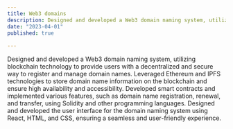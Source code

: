 ```yaml
---
title: Web3 domains
description: Designed and developed a Web3 domain naming system, utilizing blockchain technology to provide users with a decentralized and secure way to register and manage domain names. Leveraged Ethereum and IPFS technologies to store domain name information on the blockchain and ensure high availability and accessibility. Developed smart contracts and implemented various features, such as domain name registration, renewal, and transfer, using Solidity and other programming languages. Designed and developed the user interface for the domain naming system using React, HTML, and CSS, ensuring a seamless and user-friendly experience..
date: "2023-04-01"
published: true
  
---
```




Designed and developed a Web3 domain naming system, utilizing blockchain technology to provide users with a decentralized and secure way to register and manage domain names. Leveraged Ethereum and IPFS technologies to store domain name information on the blockchain and ensure high availability and accessibility. Developed smart contracts and implemented various features, such as domain name registration, renewal, and transfer, using Solidity and other programming languages. Designed and developed the user interface for the domain naming system using React, HTML, and CSS, ensuring a seamless and user-friendly experience.